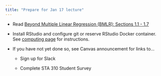 ```yaml
---
title: "Prepare for Jan 17 lecture"
---
```


-   Read [Beyond Multiple Linear Regression (BMLR): Sections 1.1 - 1.7](https://bookdown.org/roback/bookdown-BeyondMLR/ch-MLRreview.html)

-   Install RStudio and configure git or reserve RStudio Docker container. See [computing page](../computing.html) for instructions.

-   If you have not yet done so, see Canvas announcement for links to...

    -   Sign up for Slack

    -   Complete STA 310 Student Survey

